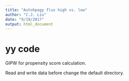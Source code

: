 ```yaml
---
title: "Autohpagy flux high vs. low"
author: "C.J. Liu"
date: "9/19/2017"
output: html_document
---
```


# yy code

GIPW for propensity score calculation.

Read and write data before change the default directory.
